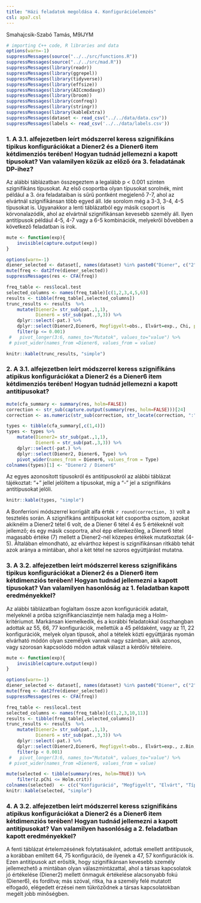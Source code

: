 ```yaml
---
title: "Házi feladatok megoldása 4. Konfigurációelemzés"
csl: apa7.csl
---
```


Smahajcsik-Szabó Tamás, M9IJYM



```r
# importing C++ code, R libraries and data
options(warn=-1)
suppressMessages(source("../../src/functions.R"))
suppressMessages(source("../../src/mad.R"))
suppressMessages(library(readr))
suppressMessages(library(ggrepel))
suppressMessages(library(tidyverse))
suppressMessages(library(effsize))
suppressMessages(library(AICcmodavg))
suppressMessages(library(broom))
suppressMessages(library(confreq))
suppressMessages(library(stringr))
suppressMessages(library(kableExtra))
suppressMessages(dataset <- read_csv("../../data/data.csv"))
suppressMessages(labels <- read_csv('../../data/labels.csv'))
```

### 1. A 3.1. alfejezetben leírt módszerrel keress szignifikáns tipikus konfigurációkat a Diener2 és a Diener6 item kétdimenziós terében! Hogyan tudnád jellemezni a kapott típusokat? Van valamilyen közük az előző óra 3. feladatának DP-ihez?

Az alábbi táblázatban összegeztem a legalább p < 0.001 szinten szignifikáns típusokat. Az első csoportba olyan típusokat sorolnék, mint például a 3. óra feladataiban is sűrű pontként megjelenő 7-7, ahol az elvártnál szignifikánsan több egyed áll. Ide sorolom még a 3-3, 3-4, 4-5 típusokat is. Ugyanakkor a lenti táblázatból egy másik csoport is körvonalazódik, ahol az elvártnál szignifikánsan kevesebb személy áll. Ilyen antitípusok például 4-5, 4-7 vagy a 6-5 kombinációk, melyekről bővebben a következő feladatban is írok.

```r
mute <- function(exp){
    invisible(capture.output(exp))
}

options(warn=-1)
diener_selected <- dataset[, names(dataset) %in% paste0("Diener", c("2", "6"))]
mute(freq <- dat2fre(diener_selected))
suppressMessages(res <- CFA(freq))

freq_table <- res$local.test
selected_columns <- names(freq_table)[c(1,2,3,4,5,6)]
results <- tibble(freq_table[,selected_columns])
trunc_results <- results  %>%
    mutate(Diener2= str_sub(pat.,1,1),
           Diener6 = str_sub(pat.,3,3)) %>%
    dplyr::select(-pat.) %>%
    dplyr::select(Diener2,Diener6, Megfigyelt=obs., Elvárt=exp., Chi, p=pChi) %>%
    filter(p <= 0.001)
 #   pivot_longer(3:6, names_to="Mutatok", values_to="value") %>%
 # pivot_wider(names_from =Diener6, values_from = value)

knitr::kable(trunc_results, "simple")

```

### 2. A 3.1. alfejezetben leírt módszerrel keress szignifikáns atipikus konfigurációkat a Diener2 és a Diener6 item kétdimenziós terében! Hogyan tudnád jellemezni a kapott antitípusokat?  

```r
mute(cfa_summary <- summary(res, holm=FALSE))
correction <- str_sub(capture.output(summary(res, holm=FALSE)))[24]
correction <- as.numeric(str_sub(correction, str_locate(correction, ":")[1,1][[1]]+2))

types <- tibble(cfa_summary[,c(1,4)])
types <- types %>%
    mutate(Diener2= str_sub(pat.,1,1),
           Diener6 = str_sub(pat.,3,3)) %>%
    dplyr::select(-pat.) %>%
    dplyr::select(Diener2, Diener6, Type) %>%
    pivot_wider(names_from = Diener6, values_from = Type)
colnames(types)[1] <- "Diener2 / Diener6"
```

Az egyes azonosított típusokról és antitípusokról az alábbi táblázat tájékoztat: "+" jellel jelöltem a típusokat, míg a "-" jel a szignifikáns antitípusokat jelöli.

```r
knitr::kable(types, "simple")
```

A Bonferrioni módszerrel korrigált alfa érték `r round(correction, 3)` volt a tesztelés során. A szignifikáns antitípusokat két csoportba osztom, azokat akiknélm a Diener2 tétel 6 volt, de a Diener 6 tétel 4 és 5 értékeknél volt jellemző; és egy másik csoportra, ahol épp ellenkezőleg, a Diener6 tétel magasabb értéke (7) mellett a Diener2-nél közepes értékek mutatkoztak (4-5). Általában elmondható, az elvárthoz képest is szignifikánsan ritkább tehát azok aránya a mintában, ahol a két tétel ne szoros együttjárást mutatna.


### 3. A 3.2. alfejezetben leírt módszerrel keress szignifikáns tipikus konfigurációkat a Diener2 és a Diener6 item kétdimenziós terében! Hogyan tudnád jellemezni a kapott típusokat? Van valamilyen hasonlóság az 1. feladatban kapott eredményekkel?

Az alábbi táblázatban foglaltam össze azon konfigurációk adatait, melyeknél a próba szignifikanciaszintje nem haladja meg a Holm-kritériumot. Markánsan kiemelkedik, és a korábbi feladatokkal összhangban adottak az 55, 66, 77 konfigurációk, mellettük a 45 példaként, vagy az 11, 22 konfigurációk, melyek olyan típusok, ahol a tételek közti együttjárás nyomán elvárható módón olyan személyek vannak nagy számban, akik azonos, vagy szorosan kapcsolódó módon adtak választ a kérdőív tételeire.

```r
mute <- function(exp){
    invisible(capture.output(exp))
}

options(warn=-1)
diener_selected <- dataset[, names(dataset) %in% paste0("Diener", c("2", "6"))]
mute(freq <- dat2fre(diener_selected))
suppressMessages(res <- CFA(freq))

freq_table <- res$local.test
selected_columns <- names(freq_table)[c(1,2,3,10,11)]
results <- tibble(freq_table[,selected_columns])
trunc_results <- results  %>%
    mutate(Diener2= str_sub(pat.,1,1),
           Diener6 = str_sub(pat.,3,3)) %>%
    dplyr::select(-pat.) %>%
    dplyr::select(Diener2,Diener6, Megfigyelt=obs., Elvárt=exp., z.Bin, p=z.pBin) %>%
    filter(p < 0.001)
 #   pivot_longer(3:6, names_to="Mutatok", values_to="value") %>%
 # pivot_wider(names_from =Diener6, values_from = value)

mute(selected <- tibble(summary(res, holm=TRUE)) %>%
    filter(z.pChi <= Holm.crit))
colnames(selected)  <- c(c("Konfiguráció", "Megfigyelt", "Elvárt", "Típus", "Holm-kritérium"), colnames(selected[,6]), c("Z-érték", "p"))
knitr::kable(selected, "simple")
```

### 4. A 3.2. alfejezetben leírt módszerrel keress szignifikáns atipikus konfigurációkat a Diener2 és a Diener6 item kétdimenziós terében! Hogyan tudnád jellemezni a kapott antitípusokat? Van valamilyen hasonlóság a 2. feladatban kapott eredményekkel?

A fenti táblázat értelemzésének folytatásaként, adottak emellett antitípusok, a korábban említett 64, 75 konfiguráció, de ilyenek a 47, 57 konfigurációk is. Ezen antitípusok azt erősítik, hogy szignifikánsan kevesebb személy jellemezhető a mintában olyan válaszmintázattal, ahol a társas kapcsolatok jó értékelése (Diener2) mellett önmaguk értékelése alacsonyabb fokú (Diener6), és fordítva; más szóval, ritka, ha a személy felé mutatott elfogadó, elégedett érzései nem tükröződnek a társas kapcsolatokban megélt jobb minőségben.
